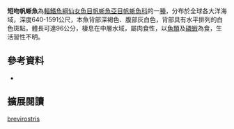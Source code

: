 {{Speciesbox 
| color = pink
| image = Alepisaurus brevirostris.jpg
| image_caption = 短吻帆蜥魚
| status = NE
| status_system = IUCN3.1
| taxon = Alepisaurus brevirostris 
| authority =  [[Gibbs|Gibbs]], 1960
| synonyms = *'' Alepisaurus brevirostris crozetensis '',Hureau, 1968 
|}}
'''短吻帆蜥魚'''為[[輻鰭魚綱|輻鰭魚綱]][[仙女魚目|仙女魚目]][[帆蜥魚亞目|帆蜥魚亞目]][[帆蜥魚科|帆蜥魚科]]的一[[種|種]]，分布於全球各大洋海域，深度640-1591公尺，本魚背部深褐色、腹部灰白色，背部具有水平排列的白色斑點，體長可達96公分，棲息在中層水域，屬肉食性，以[[魚類|魚類]]及[[磷蝦|磷蝦]]為食，生活習性不明。

==參考資料==
*{{FishBase_species|genus=Alepisaurus|species=brevirostris|year=2016|month=7}}

== 擴展閱讀 == 
{{refbegin}}
{{wikispecies-inline|Alepisaurus brevirostris|短吻帆蜥魚}}
{{refend}}
{{Taxonbar|from=Q312198}}

[[Category:帆蜥魚屬|brevirostris]]